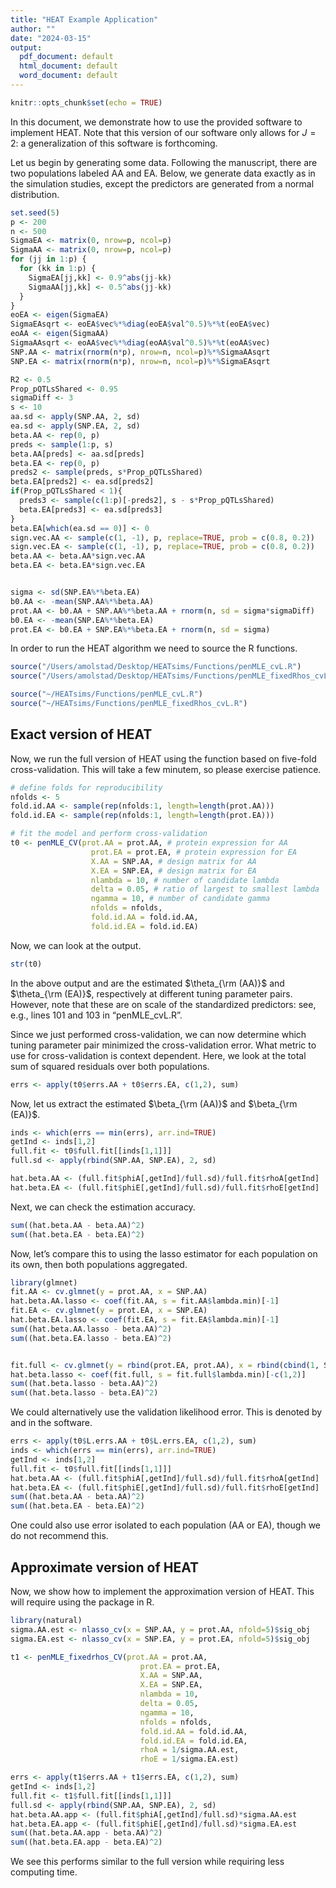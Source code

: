 ```yaml
---
title: "HEAT Example Application"
author: ""
date: "2024-03-15"
output:
  pdf_document: default
  html_document: default
  word_document: default
---
```


```r
knitr::opts_chunk$set(echo = TRUE)
```

In this document, we demonstrate how to use the provided software to implement HEAT. Note that this version of our software only allows for $J = 2$: a generalization of this software is forthcoming. 

Let us begin by generating some data. Following the manuscript, there are two populations labeled AA and EA. Below, we generate data exactly as in the simulation studies, except the predictors are generated from a normal distribution. 
```r
set.seed(5)
p <- 200
n <- 500
SigmaEA <- matrix(0, nrow=p, ncol=p)
SigmaAA <- matrix(0, nrow=p, ncol=p)
for (jj in 1:p) {
  for (kk in 1:p) {
    SigmaEA[jj,kk] <- 0.9^abs(jj-kk)
    SigmaAA[jj,kk] <- 0.5^abs(jj-kk)
  }
}
eoEA <- eigen(SigmaEA)
SigmaEAsqrt <- eoEA$vec%*%diag(eoEA$val^0.5)%*%t(eoEA$vec)
eoAA <- eigen(SigmaAA)
SigmaAAsqrt <- eoAA$vec%*%diag(eoAA$val^0.5)%*%t(eoAA$vec)
SNP.AA <- matrix(rnorm(n*p), nrow=n, ncol=p)%*%SigmaAAsqrt
SNP.EA <- matrix(rnorm(n*p), nrow=n, ncol=p)%*%SigmaEAsqrt

R2 <- 0.5
Prop_pQTLsShared <- 0.95
sigmaDiff <- 3
s <- 10
aa.sd <- apply(SNP.AA, 2, sd)
ea.sd <- apply(SNP.EA, 2, sd)
beta.AA <- rep(0, p)
preds <- sample(1:p, s)
beta.AA[preds] <- aa.sd[preds]
beta.EA <- rep(0, p)
preds2 <- sample(preds, s*Prop_pQTLsShared)
beta.EA[preds2] <- ea.sd[preds2]
if(Prop_pQTLsShared < 1){
  preds3 <- sample(c(1:p)[-preds2], s - s*Prop_pQTLsShared)
  beta.EA[preds3] <- ea.sd[preds3]
}
beta.EA[which(ea.sd == 0)] <- 0
sign.vec.AA <- sample(c(1, -1), p, replace=TRUE, prob = c(0.8, 0.2))
sign.vec.EA <- sample(c(1, -1), p, replace=TRUE, prob = c(0.8, 0.2))
beta.AA <- beta.AA*sign.vec.AA
beta.EA <- beta.EA*sign.vec.EA 


sigma <- sd(SNP.EA%*%beta.EA)
b0.AA <- -mean(SNP.AA%*%beta.AA)
prot.AA <- b0.AA + SNP.AA%*%beta.AA + rnorm(n, sd = sigma*sigmaDiff)
b0.EA <- -mean(SNP.EA%*%beta.EA)
prot.EA <- b0.EA + SNP.EA%*%beta.EA + rnorm(n, sd = sigma)
```
In order to run the HEAT algorithm we need to source the R functions. 
```r
source("/Users/amolstad/Desktop/HEATsims/Functions/penMLE_cvL.R")
source("/Users/amolstad/Desktop/HEATsims/Functions/penMLE_fixedRhos_cvL.R")
```
```r
source("~/HEATsims/Functions/penMLE_cvL.R")
source("~/HEATsims/Functions/penMLE_fixedRhos_cvL.R")
```

## Exact version of HEAT
Now, we run the full version of HEAT using the function \texttt{penMLE\_CV} based on five-fold cross-validation. This will take a few minutem, so please exercise patience.  
```r
# define folds for reproducibility
nfolds <- 5
fold.id.AA <- sample(rep(nfolds:1, length=length(prot.AA)))
fold.id.EA <- sample(rep(nfolds:1, length=length(prot.EA)))

# fit the model and perform cross-validation
t0 <- penMLE_CV(prot.AA = prot.AA, # protein expression for AA
                  prot.EA = prot.EA, # protein expression for EA
                  X.AA = SNP.AA, # design matrix for AA
                  X.EA = SNP.EA, # design matrix for EA
                  nlambda = 10, # number of candidate lambda
                  delta = 0.05, # ratio of largest to smallest lambda
                  ngamma = 10, # number of candidate gamma 
                  nfolds = nfolds, 
                  fold.id.AA = fold.id.AA, 
                  fold.id.EA = fold.id.EA)
```
Now, we can look at the output. 
```r
str(t0)
```
In the above output \texttt{phiA} and \texttt{phiE} are the estimated $\theta_{\rm (AA)}$ and $\theta_{\rm (EA)}$, respectively at different tuning parameter pairs. However, note that these are on scale of the standardized predictors: see, e.g., lines 101 and 103 in "penMLE\_cvL.R". 

Since we just performed cross-validation, we can now determine which tuning parameter pair minimized the cross-validation error. What metric to use for cross-validation is context dependent. Here, we look at the total sum of squared residuals over both populations. 
```r
errs <- apply(t0$errs.AA + t0$errs.EA, c(1,2), sum)
```
Now, let us extract the estimated $\beta_{\rm (AA)}$ and $\beta_{\rm (EA)}$. 
```r
inds <- which(errs == min(errs), arr.ind=TRUE)
getInd <- inds[1,2]
full.fit <- t0$full.fit[[inds[1,1]]]
full.sd <- apply(rbind(SNP.AA, SNP.EA), 2, sd)

hat.beta.AA <- (full.fit$phiA[,getInd]/full.sd)/full.fit$rhoA[getInd]
hat.beta.EA <- (full.fit$phiE[,getInd]/full.sd)/full.fit$rhoE[getInd]
```
Next, we can check the estimation accuracy. 
```r
sum((hat.beta.AA - beta.AA)^2)
sum((hat.beta.EA - beta.EA)^2)
```
Now, let's compare this to using the lasso estimator for each population on its own, then both populations aggregated. 
```r
library(glmnet)
fit.AA <- cv.glmnet(y = prot.AA, x = SNP.AA)
hat.beta.AA.lasso <- coef(fit.AA, s = fit.AA$lambda.min)[-1]
fit.EA <- cv.glmnet(y = prot.EA, x = SNP.EA)
hat.beta.EA.lasso <- coef(fit.EA, s = fit.EA$lambda.min)[-1]
sum((hat.beta.AA.lasso - beta.AA)^2)
sum((hat.beta.EA.lasso - beta.EA)^2)


fit.full <- cv.glmnet(y = rbind(prot.EA, prot.AA), x = rbind(cbind(1, SNP.EA), cbind(0, SNP.AA)),  penalty.factor = c(0, rep(1, dim(SNP.EA)[2])))
hat.beta.lasso <- coef(fit.full, s = fit.full$lambda.min)[-c(1,2)]
sum((hat.beta.lasso - beta.AA)^2)
sum((hat.beta.lasso - beta.EA)^2)

```

We could alternatively use the validation likelihood error. This is denoted by \texttt{L.errs.AA} and \texttt{L.errs.EA} in the software. 
```r
errs <- apply(t0$L.errs.AA + t0$L.errs.EA, c(1,2), sum)
inds <- which(errs == min(errs), arr.ind=TRUE)
getInd <- inds[1,2]
full.fit <- t0$full.fit[[inds[1,1]]]
hat.beta.AA <- (full.fit$phiA[,getInd]/full.sd)/full.fit$rhoA[getInd]
hat.beta.EA <- (full.fit$phiE[,getInd]/full.sd)/full.fit$rhoE[getInd]
sum((hat.beta.AA - beta.AA)^2)
sum((hat.beta.EA - beta.EA)^2)
```
One could also use error isolated to each population (AA or EA), though we do not recommend this. 


## Approximate version of HEAT
Now, we show how to implement the approximation version of HEAT. This will require using the \texttt{natural} package in R.
```r
library(natural)
sigma.AA.est <- nlasso_cv(x = SNP.AA, y = prot.AA, nfold=5)$sig_obj
sigma.EA.est <- nlasso_cv(x = SNP.EA, y = prot.EA, nfold=5)$sig_obj

t1 <- penMLE_fixedrhos_CV(prot.AA = prot.AA, 
                             prot.EA = prot.EA, 
                             X.AA = SNP.AA, 
                             X.EA = SNP.EA, 
                             nlambda = 10, 
                             delta = 0.05, 
                             ngamma = 10,
                             nfolds = nfolds, 
                             fold.id.AA = fold.id.AA, 
                             fold.id.EA = fold.id.EA, 
                             rhoA = 1/sigma.AA.est, 
                             rhoE = 1/sigma.EA.est)

errs <- apply(t1$errs.AA + t1$errs.EA, c(1,2), sum)
getInd <- inds[1,2]
full.fit <- t1$full.fit[[inds[1,1]]]
full.sd <- apply(rbind(SNP.AA, SNP.EA), 2, sd)
hat.beta.AA.app <- (full.fit$phiA[,getInd]/full.sd)*sigma.AA.est
hat.beta.EA.app <- (full.fit$phiE[,getInd]/full.sd)*sigma.EA.est
sum((hat.beta.AA.app - beta.AA)^2)
sum((hat.beta.EA.app - beta.EA)^2)
```
We see this performs similar to the full version while requiring less computing time. 



